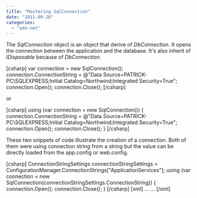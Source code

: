 ```yaml
---
title: "Mastering SqlConnection"
date: "2011-09-26"
categories: 
  - "ado-net"
---
```


The _SqlConnection_ object is an object that derive of _DbConnection_. It opens the connection between the application and the database. It's also inherit of _IDisposable_ because of _DbConnection_.

\[csharp\] var connection = new SqlConnection(); connection.ConnectionString = @"Data Source=PATRICK-PC\\SQLEXPRESS;Initial Catalog=Northwind;Integrated Security=True"; connection.Open(); connection.Close(); \[/csharp\]

or

\[csharp\] using (var connection = new SqlConnection()) { connection.ConnectionString = @"Data Source=PATRICK-PC\\SQLEXPRESS;Initial Catalog=Northwind;Integrated Security=True"; connection.Open(); connection.Close(); } \[/csharp\]

These two snippets of code illustrate the creation of a connection. Both of them were using connection string from a string but the value can be directly loaded from the app.config or web.config.

\[csharp\] ConnectionStringSettings connectionStringSettings = ConfigurationManager.ConnectionStrings\["ApplicationServices"\]; using (var connection = new SqlConnection(connectionStringSettings.ConnectionString)) { connection.Open(); connection.Close(); } \[/csharp\] \[xml\] <configuration> <connectionStrings> <add name="ApplicationServices" connectionString="Data Source=PATRICK-PC\\SQLEXPRESS;Initial Catalog=Northwind;Integrated Security=True" providerName="System.Data.SqlClient" /> </connectionStrings> ... ... \[/xml\]
